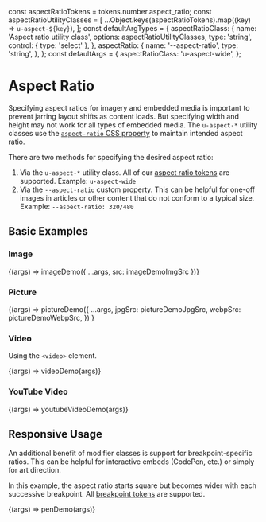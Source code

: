 const aspectRatioTokens = tokens.number.aspect_ratio;
const aspectRatioUtilityClasses = [
  ...Object.keys(aspectRatioTokens).map((key) => `u-aspect-${key}`),
];
const defaultArgTypes = {
  aspectRatioClass: {
    name: 'Aspect ratio utility class',
    options: aspectRatioUtilityClasses,
    type: 'string',
    control: { type: 'select' },
  },
  aspectRatio: {
    name: '--aspect-ratio',
    type: 'string',
  },
};
const defaultArgs = {
  aspectRatioClass: 'u-aspect-wide',
};

<Meta title="Utilities/Aspect Ratio" />

# Aspect Ratio

Specifying aspect ratios for imagery and embedded media is important to prevent jarring layout shifts as content loads. But specifying width and height may not work for all types of embedded media. The `u-aspect-*` utility classes use the [`aspect-ratio` CSS property](https://developer.mozilla.org/en-US/docs/Web/CSS/aspect-ratio) to maintain intended aspect ratio.

There are two methods for specifying the desired aspect ratio:

1. Via the `u-aspect-*` utility class. All of our [aspect ratio tokens](/docs/design-tokens-aspect-ratio--page) are supported. Example: `u-aspect-wide`
1. Via the `--aspect-ratio` custom property. This can be helpful for one-off images in articles or other content that do not conform to a typical size. Example: `--aspect-ratio: 320/480`

## Basic Examples

### Image

<Canvas>
  <Story name="Image" args={defaultArgs} argTypes={defaultArgTypes}>
    {(args) => imageDemo({ ...args, src: imageDemoImgSrc })}
  </Story>
</Canvas>

### Picture

<Canvas>
  <Story name="Picture" args={defaultArgs} argTypes={defaultArgTypes}>
    {(args) =>
      pictureDemo({
        ...args,
        jpgSrc: pictureDemoJpgSrc,
        webpSrc: pictureDemoWebpSrc,
      })
    }
  </Story>
</Canvas>

### Video

Using the `<video>` element.

<Canvas>
  <Story name="Video" args={defaultArgs} argTypes={defaultArgTypes}>
    {(args) => videoDemo(args)}
  </Story>
</Canvas>

### YouTube Video

<Canvas>
  <Story name="YouTube Video" args={defaultArgs} argTypes={defaultArgTypes}>
    {(args) => youtubeVideoDemo(args)}
  </Story>
</Canvas>

## Responsive Usage

An additional benefit of modifier classes is support for breakpoint-specific ratios. This can be helpful for interactive embeds (CodePen, etc.) or simply for art direction.

In this example, the aspect ratio starts square but becomes wider with each successive breakpoint. All [breakpoint tokens](/docs/design-tokens-breakpoint--page) are supported.

<Canvas>
  <Story
    name="Responsive"
    args={{
      class:
        'u-aspect-square u-aspect-full@s u-aspect-wide@m u-aspect-cinema@l',
    }}
  >
    {(args) => penDemo(args)}
  </Story>
</Canvas>
